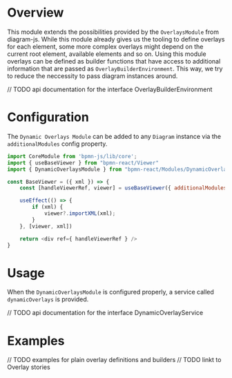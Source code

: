 
<Meta title="Modules/Dynamic Overlays/Documentation" />

# Overview

This module extends the possibilities provided by the `OverlaysModule` from diagram-js. While this module already gives us the tooling to define overlays for each element, some more complex overlays might depend on the current root element, available elements and so on. Using this module overlays can be defined as builder functions that have access to additional information that are passed as `OverlayBuilderEnvironment`. This way, we try to reduce the neccessity to pass diagram instances around.

// TODO api documentation for the interface OverlayBuilderEnvironment

# Configuration

The `Dynamic Overlays Module` can be added to any `Diagram` instance via the `additionalModules` config property.

```js
import CoreModule from 'bpmn-js/lib/core';
import { useBaseViewer } from "bpmn-react/Viewer"
import { DynamicOverlaysModule } from "bpmn-react/Modules/DynamicOverlays"

const BaseViewer = ({ xml }) => {
    const [handleViewerRef, viewer] = useBaseViewer({ additionalModules: [ CoreModule, DynamicOverlaysModule ] });

    useEffect(() => {
        if (xml) {
            viewer?.importXML(xml);
        }
    }, [viewer, xml])

    return <div ref={ handleViewerRef } />
}
```

# Usage

When the `DynamicOverlaysModule` is configured properly, a service called `dynamicOverlays` is provided.

// TODO api documentation for the interface DynamicOverlayService

# Examples

// TODO examples for plain overlay definitions and builders
// TODO linkt to Overlay stories
